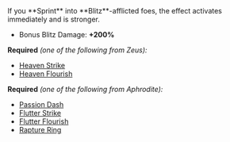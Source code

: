 
<BoonTest boon={DbBoons.Duos.romanticSpark}>
If you **Sprint** into **Blitz**-afflicted foes, the effect activates immediately and is stronger.

- Bonus Blitz Damage: **+200%**

</BoonTest>

**Required** _(one of the following from Zeus):_

- [Heaven Strike](/boons/zeus#heaven-strike)
- [Heaven Flourish](/boons/zeus#heaven-flourish)

**Required** _(one of the following from Aphrodite):_

- [Passion Dash](/boons/aphrodite#passion-dash)
- [Flutter Strike](/boons/aphrodite#flutter-strike)
- [Flutter Flourish](/boons/aphrodite#flutter-flourish)
- [Rapture Ring](/boons/aphrodite#rapture-ring)
